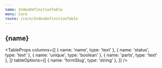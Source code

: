 ```yaml
---
name: IndexDefinitionTable
menu: Core
route: /core/IndexDefinitionTable
---
```



<h2>{name}</h2>

<TableProps
  columns={[
    { name: 'name', type: 'text' },
    { name: 'status', type: 'text' },
    { name: 'unique', type: 'boolean' },
    { name: 'parts', type: 'text' },
  ]}
  tableOptions={[
    { name: 'formSlug', type: 'string' },
  ]}
/>
